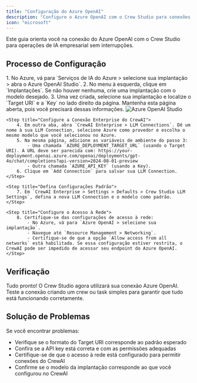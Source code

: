 ```yaml
---
title: "Configuração do Azure OpenAI"
description: "Configure o Azure OpenAI com o Crew Studio para conexões empresariais de LLM"
icon: "microsoft"
---
```


Este guia orienta você na conexão do Azure OpenAI com o Crew Studio para operações de IA empresarial sem interrupções.

## Processo de Configuração

<Steps>
    <Step title="Acesse o Azure OpenAI Studio">
        1. No Azure, vá para `Serviços de IA do Azure > selecione sua implantação > abra o Azure OpenAI Studio`.
        2. No menu à esquerda, clique em `Implantações`. Se não houver nenhuma, crie uma implantação com o modelo desejado.
        3. Uma vez criada, selecione sua implantação e localize o `Target URI` e a `Key` no lado direito da página. Mantenha esta página aberta, pois você precisará dessas informações.
            <Frame>
                <img src="/images/enterprise/azure-openai-studio.png" alt="Azure OpenAI Studio" />
            </Frame>
    </Step>

    <Step title="Configure a Conexão Enterprise do CrewAI">
        4. Em outra aba, abra `CrewAI Enterprise > LLM Connections`. Dê um nome à sua LLM Connection, selecione Azure como provedor e escolha o mesmo modelo que você selecionou no Azure.
        5. Na mesma página, adicione as variáveis de ambiente do passo 3:
            - Uma chamada `AZURE_DEPLOYMENT_TARGET_URL` (usando o Target URI). A URL deve ser parecida com: https://your-deployment.openai.azure.com/openai/deployments/gpt-4o/chat/completions?api-version=2024-08-01-preview
            - Outra chamada `AZURE_API_KEY` (usando a Key).
        6. Clique em `Add Connection` para salvar sua LLM Connection.
    </Step>

    <Step title="Defina Configurações Padrão">
        7. Em `CrewAI Enterprise > Settings > Defaults > Crew Studio LLM Settings`, defina a nova LLM Connection e o modelo como padrão.
    </Step>

    <Step title="Configure o Acesso à Rede">
        8. Certifique-se das configurações de acesso à rede:
            - No Azure, vá para `Azure OpenAI > selecione sua implantação`.
            - Navegue até `Resource Management > Networking`.
            - Certifique-se de que a opção `Allow access from all networks` está habilitada. Se essa configuração estiver restrita, o CrewAI pode ser impedido de acessar seu endpoint do Azure OpenAI.
    </Step>
</Steps>

## Verificação

Tudo pronto! O Crew Studio agora utilizará sua conexão Azure OpenAI. Teste a conexão criando um crew ou task simples para garantir que tudo está funcionando corretamente.

## Solução de Problemas

Se você encontrar problemas:
- Verifique se o formato do Target URI corresponde ao padrão esperado
- Confira se a API key está correta e com as permissões adequadas
- Certifique-se de que o acesso à rede está configurado para permitir conexões do CrewAI
- Confirme se o modelo da implantação corresponde ao que você configurou no CrewAI
